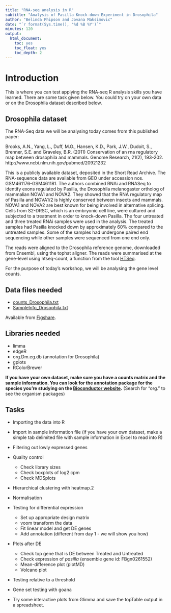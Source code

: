 ```yaml
---
title: "RNA-seq analysis in R"
subtitle: "Analysis of Pasilla Knock-down Experiment in Drosophila"
author: "Belinda Phipson and Jovana Maksimovic"
date: "`r format(Sys.time(), '%d %B %Y')`"
minutes: 120
output: 
  html_document:
    toc: yes
    toc_float: yes
    toc_depth: 2
---
```


# Introduction

This is where you can test applying the RNA-seq R analysis skills you have learned. There are some task given below. You could try on your own data or on the Drosophila dataset described below.

## Drosophila dataset

The RNA-Seq data we will be analysing today comes from this published paper:

Brooks, A.N., Yang, L., Duff, M.O., Hansen, K.D., Park, J.W., Dudoit, S.,
Brenner, S.E. and Graveley, B.R. (2011) Conservation of an rna regulatory
map between drosophila and mammals. Genome Research, 21(2), 193-202.  
http://www.ncbi.nlm.nih.gov/pubmed/20921232

This is a publicly available dataset, deposited in the
Short Read Archive.  The RNA-sequence data are available from GEO under accession nos. GSM461176-GSM461181.  The authors combined RNAi and RNASeq
to identify exons regulated by Pasilla, the Drosophila
melanogaster ortholog of mammalian NOVA1 and NOVA2.
They showed that the RNA regulatory map of Pasilla and
NOVA1/2 is highly conserved between insects and mammals.
NOVA1 and NOVA2 are best known for being involved
in alternative splicing. Cells from S2-DRSC, which is an
embryonic cell line, were cultured and subjected to a treatment
in order to knock-down Pasilla. The four untreated and
three treated RNAi samples were used in the
analysis. The treated samples had Pasilla knocked
down by approximately 60% compared to the untreated
samples. Some of the samples had undergone paired
end sequencing while other samples were sequenced from one end only.

The reads were aligned to the Drosophila reference genome,
downloaded from Ensembl, using the tophat aligner.
The reads were summarised at the gene-level using
htseq-count, a function from the tool [HTSeq](http://wwwhuber.embl.de/users/anders/HTSeq/doc/overview.html).

For the purpose of today's workshop, we will be analysing the gene level counts.

## Data files needed

* [counts_Drosophila.txt](https://ndownloader.figshare.com/files/5999835?private_link=e08e71c42f118dbe8be6)
* [SampleInfo_Drosophila.txt](https://ndownloader.figshare.com/files/5999838?private_link=e08e71c42f118dbe8be6)

Available from [Figshare](https://figshare.com/s/e08e71c42f118dbe8be6).

## Libraries needed

* limma
* edgeR
* org.Dm.eg.db (annotation for Drosophila)
* gplots
* RColorBrewer

**If you have your own dataset, make sure you have a counts matrix and the sample information. You can look for the annotation package for the species you're studying on the [Bioconductor website](http://bioconductor.org/packages/release/BiocViews.html#___AnnotationData).** (Search for "org." to see the organism packages)


## Tasks

* Importing the data into R
* Import in sample information file (if you have your own dataset, make a simple tab delimited file with sample information in Excel to read into R)
* Filtering out lowly expressed genes
* Quality control
    + Check library sizes
    + Check boxplots of log2 cpm
    + Check MDSplots
* Hierarchical clustering with heatmap.2
* Normalisation
* Testing for differential expression
    + Set up appropriate design matrix
    + voom transform the data
    + Fit linear model and get DE genes
    + Add annotation (different from day 1 - we will show you how)
* Plots after DE
    + Check top gene that is DE between Treated and Untreated
    + Check expression of *pasilla* (ensemble gene id: FBgn0261552)
    + Mean-difference plot (plotMD)
    + Volcano plot
* Testing relative to a threshold
* Gene set testing with goana

* Try some interactive plots from Glimma and save the topTable output in a spreadsheet.
